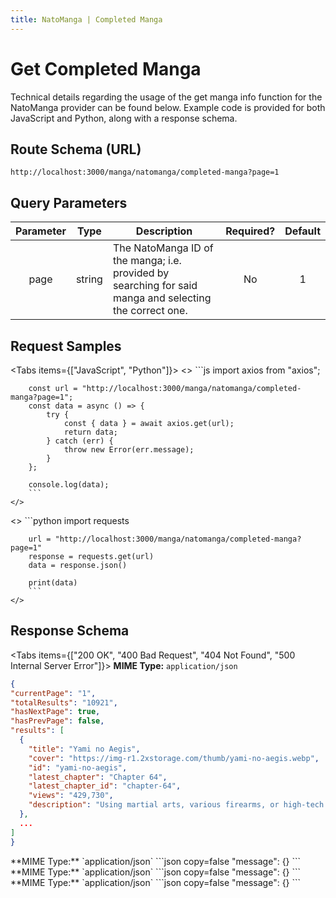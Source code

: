 ---
title: NatoManga | Completed Manga
---


# Get Completed Manga

Technical details regarding the usage of the get manga info function for the NatoManga provider can be found below. Example code is provided for both JavaScript and Python, along with a response schema.

## Route Schema (URL)

```
http://localhost:3000/manga/natomanga/completed-manga?page=1
```

## Query Parameters

| Parameter |  Type  | Description                                                                                            | Required? | Default |
| :-------: | :----: | ------------------------------------------------------------------------------------------------------ | :-------: | :-----: |
|    page     | string | The NatoManga ID of the manga; i.e. provided by searching for said manga and selecting the correct one. |    No    |    1     |

## Request Samples

<Tabs items={["JavaScript", "Python"]}>
  <Tab>
    <>
        ```js
        import axios from "axios";
        
        const url = "http://localhost:3000/manga/natomanga/completed-manga?page=1";
        const data = async () => {
            try {
                const { data } = await axios.get(url);
                return data;
            } catch (err) {
                throw new Error(err.message);
            }
        };

        console.log(data);
        ```
    </>

  </Tab>
  <Tab>
    <>
        ```python
        import requests

        url = "http://localhost:3000/manga/natomanga/completed-manga?page=1"
        response = requests.get(url)
        data = response.json()

        print(data)
        ```
    </>

  </Tab>
</Tabs>

## Response Schema

<Tabs items={["200 OK", "400 Bad Request", "404 Not Found", "500 Internal Server Error"]}>
  <Tab>
  **MIME Type:** `application/json`
  ```json copy=false
  {
  "currentPage": "1",
  "totalResults": "10921",
  "hasNextPage": true,
  "hasPrevPage": false,
  "results": [
    {
      "title": "Yami no Aegis",
      "cover": "https://img-r1.2xstorage.com/thumb/yami-no-aegis.webp",
      "id": "yami-no-aegis",
      "latest_chapter": "Chapter 64",
      "latest_chapter_id": "chapter-64",
      "views": "429,730",
      "description": "Using martial arts, various firearms, or high-tech gadgets, Karito Tate works as a bodyguard and accepts different assignments to safeguard VIPs. His objective is not to eliminate them, but rather to defend them with his dominant arm."
    },
    ...
  ]
  }
  ```
  </Tab>
  <Tab>
  **MIME Type:** `application/json`
  ```json copy=false
  "message": {}
  ```
  </Tab>
  <Tab>
  **MIME Type:** `application/json`
  ```json copy=false
  "message": {}
  ```
  </Tab>
  <Tab>
  **MIME Type:** `application/json`
  ```json copy=false
  "message": {}
  ```
  </Tab>
</Tabs>
